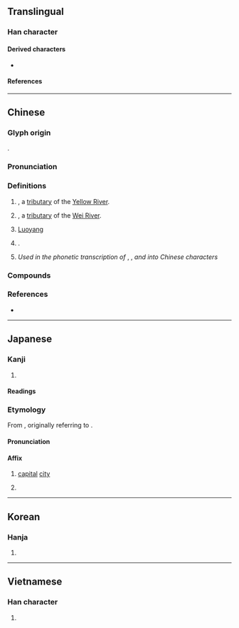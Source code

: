 {{character info}}
{{character info|0xf915}}
==Translingual==

===Han character===
{{Han char|rn=85|rad=水|as=06|sn=9|four=37164|canj=EHER|ids=⿰氵各}}

====Derived characters====
* {{l|mul|[[𠸪]], [[𪮔]], [[𪳅]], [[𫃶]], [[𪃕]], [[落]], [[𥯛]], [[𮢤]], [[𮦣]]}}

====References====
{{Han ref|kx=0620.150|dkj=17383|dj=1016.050|hdz=31614.040|uh=6D1B}}
{{Han ref|uh=F915}}

----

==Chinese==
{{zh-forms}}

===Glyph origin===
{{Han etym}}
{{Han compound|水|各|ls=psc|c1=s|c2=p|t1=water}}.

===Pronunciation===
{{zh-pron
|m=luò
|m-s=no2
|c=lok3,lok6
|g=loh6
|h=gd=log6
|j=luah4
|mb=lò̤
|md=lŏk
|mn=lo̍k/qz,xm,zz:lo̍h
|mn_note=lo̍k - literary; lo̍h - vernacular
|mn-t=log8
|w=5loq
|x=lo6
|mc=y
|oc=y
|cat=pn
}}

===Definitions===
{{zh-hanzi}}

# {{zh-div|水|河}} {{w|Luo River (Henan)|Luo River}}, a [[tributary]] of the [[Yellow River]].
# {{zh-div|河}} {{w|Luo River (Shaanxi)|Luo River}}, a [[tributary]] of the [[Wei River]].
# [[Luoyang]]
# {{surname|zh}}.
# {{lb|zh|Mainland}} ''Used in the phonetic transcription of'' {{IPAchar|/lɒ/}}, {{IPAchar|/lɔː/}}, ''and'' {{IPAchar|/loʊ/}} ''into Chinese characters''

===Compounds===
{{zh-der|愛洛娜|京洛|努庫阿洛法|巫山洛浦|伊洛|河洛|瞻彼洛矣|洛梅|洛伊盆地|洛可可|洛桑公約|洛林|海洛因|洛陽|洛桑會議|摩洛哥|洛京|洛神賦|果洛|洛桑|洛巴|洛陽紙貴|特洛伊城|濂洛關閩|洛杉磯|洛陽才子|洛神葵|洛書|洛浦宓妃|洛黨|洛閩之學|洛神|洛次|洛東江|洛伯|河圖洛書|洛陽橋|洛水|洛學|費洛蒙|西洛可風|洛河北|商洛|洛南:[[Luonan]]|宋洛|洛寧|伍洛|麟洛|捷克斯洛伐克|洛浦|洛下|東洛}}

===References===
* {{R:yue:mfccd}}

{{zh-cat|Places}}

----

==Japanese==

===Kanji===
{{ja-kanji|grade=|rs=水06}}

# {{rfdef|ja|sort=水06}}

====Readings====
{{ja-readings
|goon=らく
|kanon=らく
|kun=みやこ-, つら-なる, まとう
}}

===Etymology===
{{ja-kanjitab|らく|yomi=o}}
From {{der|ja|ltc|-}} {{ltc-l|洛}}, originally referring to {{ja-r|洛陽|^らくよう|[[Luoyang]]}}.

====Pronunciation====
{{ja-pron|らく}}

====Affix====
{{ja-pos|affix|らく|hhira=らく}}

# {{lb|ja|literary}} [[capital]] [[city]]
#: {{syn|ja|京|tr=kyō}}
# {{lb|ja|especially}} {{place|ja|t=Kyōto|city|p/Kyōto|c/Japan}}
#: {{syn|ja|京|tr=kyō}}
#: {{ja-r|上洛|じょうらく}}

{{C|ja|Capital cities|Kyoto}}

----

==Korean==

===Hanja===
{{ko-hanja|hangeul=[[락]]>[[낙]]|eumhun=|rv=rak>nak|mr=rak>nak|y=lak>nak}}

# {{rfdef|ko|sort=水06}}

----

==Vietnamese==

===Han character===
{{vi-readings|reading=rặc, chua, lạc, lặng|rs=水06}}

# {{rfdef|vi|sort=水06}}